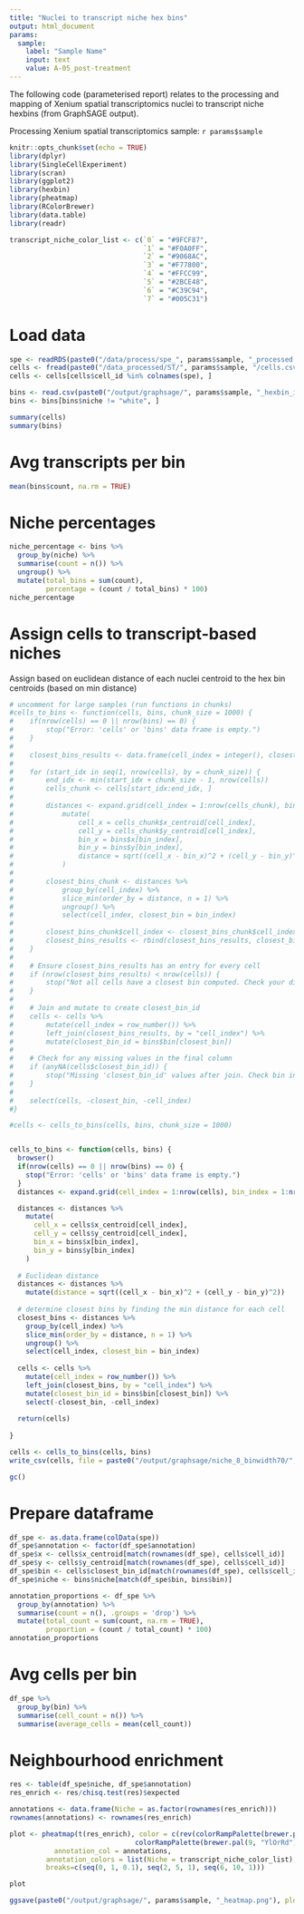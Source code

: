 ```yaml
---
title: "Nuclei to transcript niche hex bins"
output: html_document
params:
  sample:
    label: "Sample Name"
    input: text
    value: A-05_post-treatment
---
```


The following code (parameterised report) relates to the processing and mapping of Xenium spatial transcriptomics nuclei to transcript niche hexbins (from GraphSAGE output).

Processing Xenium spatial transcriptomics sample:
`r params$sample`

```r
knitr::opts_chunk$set(echo = TRUE)
library(dplyr)
library(SingleCellExperiment)
library(scran)
library(ggplot2)
library(hexbin)
library(pheatmap)
library(RColorBrewer)
library(data.table)
library(readr)

transcript_niche_color_list <- c(`0` = "#9FCF87",
                                 `1` = "#F0A0FF", 
                                 `2` = "#9068AC",
                                 `3` = "#F77800",
                                 `4` = "#FFCC99",
                                 `5` = "#2BCE48",
                                 `6` = "#C39C94",
                                 `7` = "#005C31")
```

# Load data

```r
spe <- readRDS(paste0("/data/process/spe_", params$sample, "_processed.rds"))
cells <- fread(paste0("/data_processed/ST/", params$sample, "/cells.csv.gz"))
cells <- cells[cells$cell_id %in% colnames(spe), ]

bins <- read.csv(paste0("/output/graphsage/", params$sample, "_hexbin_info.csv"))
bins <- bins[bins$niche != "white", ]

summary(cells)
summary(bins)
```

# Avg transcripts per bin

```r
mean(bins$count, na.rm = TRUE)
```

# Niche percentages

```r
niche_percentage <- bins %>%
  group_by(niche) %>%
  summarise(count = n()) %>% 
  ungroup() %>%
  mutate(total_bins = sum(count),  
         percentage = (count / total_bins) * 100) 
niche_percentage 
```

# Assign cells to transcript-based niches

Assign based on euclidean distance of each nuclei centroid to the hex bin centroids (based on min distance)

```r
# uncomment for large samples (run functions in chunks)
#cells_to_bins <- function(cells, bins, chunk_size = 1000) {
#    if(nrow(cells) == 0 || nrow(bins) == 0) {
#        stop("Error: 'cells' or 'bins' data frame is empty.")
#    }
#
#    closest_bins_results <- data.frame(cell_index = integer(), closest_bin = integer())
#
#    for (start_idx in seq(1, nrow(cells), by = chunk_size)) {
#        end_idx <- min(start_idx + chunk_size - 1, nrow(cells))
#        cells_chunk <- cells[start_idx:end_idx, ]
#
#        distances <- expand.grid(cell_index = 1:nrow(cells_chunk), bin_index = 1:nrow(bins)) %>%
#            mutate(
#                cell_x = cells_chunk$x_centroid[cell_index],
#                cell_y = cells_chunk$y_centroid[cell_index],
#                bin_x = bins$x[bin_index],
#                bin_y = bins$y[bin_index],
#                distance = sqrt((cell_x - bin_x)^2 + (cell_y - bin_y)^2)
#            )
#
#        closest_bins_chunk <- distances %>%
#            group_by(cell_index) %>%
#            slice_min(order_by = distance, n = 1) %>%
#            ungroup() %>%
#            select(cell_index, closest_bin = bin_index)
#
#        closest_bins_chunk$cell_index <- closest_bins_chunk$cell_index + start_idx - 1
#        closest_bins_results <- rbind(closest_bins_results, closest_bins_chunk)
#    }
#
#    # Ensure closest_bins_results has an entry for every cell
#    if (nrow(closest_bins_results) < nrow(cells)) {
#        stop("Not all cells have a closest bin computed. Check your distance calculations and chunk logic.")
#    }
#
#    # Join and mutate to create closest_bin_id
#    cells <- cells %>%
#        mutate(cell_index = row_number()) %>%
#        left_join(closest_bins_results, by = "cell_index") %>%
#        mutate(closest_bin_id = bins$bin[closest_bin])
#
#    # Check for any missing values in the final column
#    if (anyNA(cells$closest_bin_id)) {
#        stop("Missing 'closest_bin_id' values after join. Check bin indices and bins data.")
#    }
#
#    select(cells, -closest_bin, -cell_index)
#}

#cells <- cells_to_bins(cells, bins, chunk_size = 1000)


cells_to_bins <- function(cells, bins) {
  browser()
  if(nrow(cells) == 0 || nrow(bins) == 0) {
    stop("Error: 'cells' or 'bins' data frame is empty.")
  }
  distances <- expand.grid(cell_index = 1:nrow(cells), bin_index = 1:nrow(bins))

  distances <- distances %>%
    mutate(
      cell_x = cells$x_centroid[cell_index],
      cell_y = cells$y_centroid[cell_index],
      bin_x = bins$x[bin_index],
      bin_y = bins$y[bin_index]
    )
  
  # Euclidean distance
  distances <- distances %>%
    mutate(distance = sqrt((cell_x - bin_x)^2 + (cell_y - bin_y)^2))
  
  # determine closest bins by finding the min distance for each cell
  closest_bins <- distances %>%
    group_by(cell_index) %>%
    slice_min(order_by = distance, n = 1) %>%
    ungroup() %>%
    select(cell_index, closest_bin = bin_index)
  
  cells <- cells %>%
    mutate(cell_index = row_number()) %>%
    left_join(closest_bins, by = "cell_index") %>%
    mutate(closest_bin_id = bins$bin[closest_bin]) %>%
    select(-closest_bin, -cell_index) 
  
  return(cells)
  
}

cells <- cells_to_bins(cells, bins)
write_csv(cells, file = paste0("/output/graphsage/niche_8_binwidth70/", params$sample, "_cells2niches.csv"))

gc()
```

# Prepare dataframe

```r
df_spe <- as.data.frame(colData(spe))
df_spe$annotation <- factor(df_spe$annotation)
df_spe$x <- cells$x_centroid[match(rownames(df_spe), cells$cell_id)]
df_spe$y <- cells$y_centroid[match(rownames(df_spe), cells$cell_id)]
df_spe$bin <- cells$closest_bin_id[match(rownames(df_spe), cells$cell_id)]
df_spe$niche <- bins$niche[match(df_spe$bin, bins$bin)]

annotation_proportions <- df_spe %>%
  group_by(annotation) %>%
  summarise(count = n(), .groups = 'drop') %>%
  mutate(total_count = sum(count, na.rm = TRUE), 
         proportion = (count / total_count) * 100)
annotation_proportions
```

# Avg cells per bin

```r
df_spe %>%
  group_by(bin) %>%
  summarise(cell_count = n()) %>%  
  summarise(average_cells = mean(cell_count)) 
```

# Neighbourhood enrichment

```r
res <- table(df_spe$niche, df_spe$annotation)
res_enrich <- res/chisq.test(res)$expected

annotations <- data.frame(Niche = as.factor(rownames(res_enrich)))
rownames(annotations) <- rownames(res_enrich)

plot <- pheatmap(t(res_enrich), color = c(rev(colorRampPalette(brewer.pal(9, "Blues"))(10)), 
                               colorRampPalette(brewer.pal(9, "YlOrRd"))(9)), 
           annotation_col = annotations,
         annotation_colors = list(Niche = transcript_niche_color_list),
         breaks=c(seq(0, 1, 0.1), seq(2, 5, 1), seq(6, 10, 1)))

plot

ggsave(paste0("/output/graphsage/", params$sample, "_heatmap.png"), plot = plot)
```

